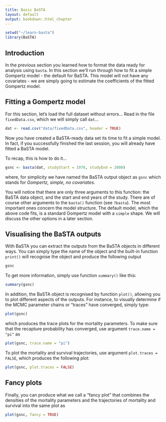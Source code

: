 ```yaml
---
title: Basic BaSTA
layout: default
output: bookdown::html_chapter
---
```

<!---
1. Use standard R Markdown.
2. Headings with "##" will be automatically turned into table of contents. Therefore, for longer tutorials please use this facility.
3. Check that R studio will knit into an HTML document.
4. You can contribute the .rmd file via GitHub (https://github.com/jonesor/learn-basta), **to the master branch ONLY**. To do that you must be a collaborator on the repository (contact me with your username), or you can fork the repository and send a pull request (https://help.github.com/articles/using-pull-requests/).
5. Alternatively you can email me the *rmd file and associated files (e.g. any figures/diagrams.)
6. I will then compile the site on my computer and push it to the gh-pages branch (which is where the website lives). You could also do this, but you will need to have Jekyll and pandoc installed.
-->

```r
setwd("~/learn-basta")
library(BaSTA)
```

## Introduction {#intro}

In the previous section you learned how to format the data ready for analysis using `basta`. In this section we'll run through how to fit a simple Gompertz model - the default for BaSTA. This model will not have any covariates - we are simply going to estimate the coefficients of the fitted Gompertz model.

## Fitting a Gompertz model {#gompertz}

For this section, let's load the full dataset without errors... Read in the file 
``fixedData.csv``, which we will simply call ``dat``...

```r
dat <- read.csv("data/fixedData.csv", header = TRUE)
```

Now you have created a BaSTA-ready data set its time to fit a simple model. In fact, if you successfully finished the last session, you will already have fitted a BaSTA model.

To recap, this is how to do it...

```r
gsnc <- basta(dat, studyStart = 1970, studyEnd = 2000)
```

where, for simplicity we have named the BaSTA output object as `gsnc` which stands for _Gompertz, simple, no covariates_.

You will notice that there are only three arguments to this function: the BaSTA data object, and the start and end years of the study. There are of course other arguments to the `basta()` function (see `?basta`). The most important ones concern the model structure. The default model, which the above code fits, is a standard Gompertz model with a `simple` shape. We will discuss the other options in a later section. 

## Visualising the BaSTA outputs {#visualising-outputs}

With BaSTA you can extract the outputs from the BaSTA objects in different ways. You can simply type the name of the object and the built-in function `print()` will recognise the object and produce the following output

```r
gsnc
```

To get more information, simply use function `summary()` like this:

```r
summary(gsnc)
```

In addition, the BaSTA object is recognised by function `plot()`, allowing you to plot different aspects of the outputs. For instance, to visually determine if the MCMC parameter chains or "traces" have converged, simply type:


```r
plot(gsnc)
```

which produces the trace plots for the mortality parameters. To make sure that the recapture probability has converged, use argument `trace.name = "pi"` as

```r
plot(gsnc, trace.name = "pi")
```

To plot the mortality and survival trajectories, use argument `plot.traces = FALSE`, which produces the following plot:

```r
plot(gsnc, plot.traces = FALSE)
```

## Fancy plots {#fancy-plots}
Finally, you can produce what we call a "fancy plot" that combines the densities of the mortality parameters and the trajectories of mortality and survival into the same plot as

```r
plot(gsnc, fancy = TRUE)
```


